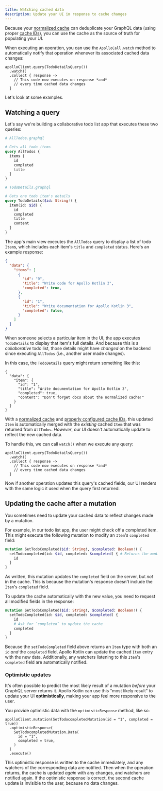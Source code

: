 ```yaml
---
title: Watching cached data
description: Update your UI in response to cache changes
---
```


Because your [normalized cache](./normalized-cache/) can deduplicate your GraphQL data (using proper [cache IDs](./declarative-ids/)), you can use the cache as the source of truth for populating your UI.

When executing an operation, you can use the `ApolloCall.watch` method to automatically notify that operation whenever its associated cached data changes:

```kotlin{2}
apolloClient.query(TodoDetailsQuery())
  .watch()
  .collect { response ->
    // This code now executes on response *and*
    // every time cached data changes
  }
```

Let's look at some examples.

## Watching a query

Let's say we're building a collaborative todo list app that executes these two queries:


<CodeColumns>

```graphql
# AllTodos.graphql

# Gets all todo items
query AllTodos {
  items {
    id
    completed
    title
  }
}
```

```graphql
# TodoDetails.graphql

# Gets one todo item's details
query TodoDetails($id: String!) {
  item(id: $id) {
    id
    completed
    title
    content
  }
}
```

</CodeColumns>

The app's main view executes the `AllTodos` query to display a list of todo `Item`s, which includes each item's `title` and `completed` status. Here's an example response:

```json
{
  "data": {
    "items": [
      {
        "id": "0",
        "title": "Write code for Apollo Kotlin 3",
        "completed": true,
      },
      {
        "id": "1",
        "title": "Write documentation for Apollo Kotlin 3",
        "completed": false,
      }
    ]
  }
}
```

When someone selects a particular item in the UI, the app executes `TodoDetails` to display that item's full details. And because this is a _collaborative_ todo list, those details might have _changed_ on the backend since executing `AllTodos` (i.e., another user made changes).

In this case, the `TodoDetails` query might return something like this:

```json{6-7}
{
  "data": {
    "item": {
      "id": "1",
      "title": "Write documentation for Apollo Kotlin 3",
      "completed": true,
      "content": "Don't forget docs about the normalized cache!"
    }
  }
}
```

With a [normalized cache](./normalized-cache) and [properly configured cache IDs](./declarative-ids/), this updated `Item` is automatically merged with the _existing_ cached `Item` that was returned from `AllTodos`. _However_, our UI doesn't automatically update to reflect the new cached data.

To handle this, we can call `watch()` when we execute any query:

```kotlin{2}
apolloClient.query(TodoDetailsQuery())
  .watch()
  .collect { response ->
    // This code now executes on response *and*
    // every time cached data changes
  }
```

Now if another operation updates this query's cached fields, our UI renders with the same logic it used when the query first returned.

## Updating the cache after a mutation

You sometimes need to update your cached data to reflect changes made by a mutation.

For example, in our todo list app, the user might check off a completed item. This might execute the following mutation to modify an `Item`'s `completed` field:

```graphql
mutation SetTodoCompleted($id: String!, $completed: Boolean!) {
  setTodocompleted(id: $id, completed: $completed) { # Returns the modified Item
    id
  }
}
```

As written, this mutation updates the `completed` field on the server, but _not_ in the cache. This is because the mutation's response doesn't include the `Item`'s `completed` field.

To update the cache automatically with the new value, you need to request all modified fields in the response:

```graphql
mutation SetTodoCompleted($id: String!, $completed: Boolean!) {
  setTodoCompleted(id: $id, completed: $completed) {
    id
    # Ask for `completed` to update the cache
    completed
  }
}
```

Because the `setTodoCompleted` field above returns an `Item` type with both an `id` _and_ the `completed` field, Apollo Kotlin can update the cached `Item` entry with the new data. Additionally, any watchers listening to this `Item`'s `completed` field are automatically notified.

### Optimistic updates

It's often possible to predict the most likely result of a mutation _before_ your GraphQL server returns it. Apollo Kotlin can use this "most likely result" to update your UI **optimistically**, making your app feel more responsive to the user.

You provide optimistic data with the `optimisticResponse` method, like so:

```kotlin{2-7}
apolloClient.mutation(SetTodocompletedMutation(id = "1", completed = true))
  .optimisticResponse(
    SetTodocompletedMutation.Data(
      id = "1",
      completed = true,
    )
  )
  .execute()
```

This optimistic response is written to the cache immediately, and any watchers of the corresponding data are notified. Then when the operation returns, the cache is updated _again_ with any changes, and watchers are notified again. If the optimistic response is correct, the second cache update is invisible to the user, because no data changes.
